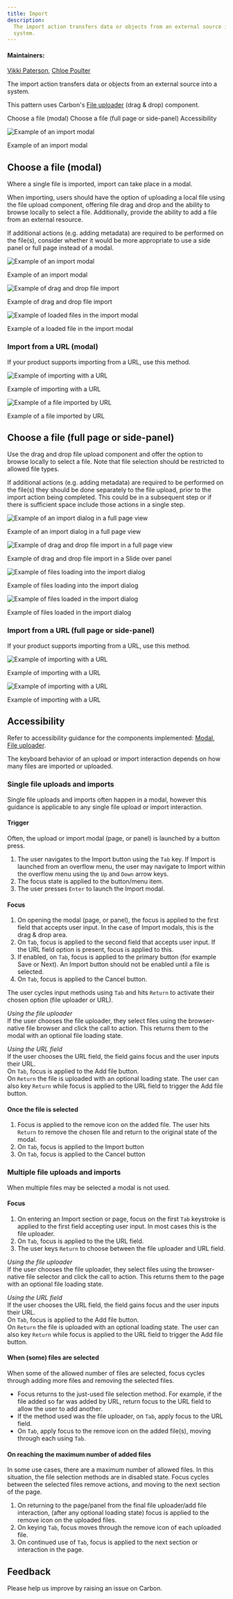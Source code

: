 ```yaml
---
title: Import
description:
  The import action transfers data or objects from an external source into a
  system.
---
```


#### Maintainers:

[Vikki Paterson](https://github.com/vikkipaterson),
[Chloe Poulter](https://github.com/chloepoulterdesign)

<PageDescription>

The import action transfers data or objects from an external source into a
system.

</PageDescription>

<InlineNotification>

This pattern uses Carbon's
[File uploader](https://www.carbondesignsystem.com/components/file-uploader/usage/)
(drag & drop) component.

</InlineNotification>

<AnchorLinks>
  <AnchorLink>Choose a file (modal)</AnchorLink>
  <AnchorLink>Choose a file (full page or side-panel)</AnchorLink>
  <AnchorLink>Accessibility</AnchorLink>
</AnchorLinks>

![Example of an import modal](/images/0.png)

<Caption>Example of an import modal</Caption>

## Choose a file (modal)

Where a single file is imported, import can take place in a modal.

When importing, users should have the option of uploading a local file using the
file upload component, offering file drag and drop and the ability to browse
locally to select a file. Additionally, provide the ability to add a file from
an external resource.

If additional actions (e.g. adding metadata) are required to be performed on the
file(s), consider whether it would be more appropriate to use a side panel or
full page instead of a modal.

<Row>
<Column colLg={8}>

![Example of an import modal](/images/01.png)

<Caption>Example of an import modal</Caption>

</Column>
</Row>

<Row>
<Column colLg={8}>

![Example of drag and drop file import](/images/02.png)

<Caption>Example of drag and drop file import</Caption>

</Column>
</Row>

<Row>
<Column colLg={8}>

![Example of loaded files in the import modal](/images/03.png)

<Caption>Example of a loaded file in the import modal</Caption>

</Column>
</Row>

### Import from a URL (modal)

If your product supports importing from a URL, use this method.

<Row>
<Column colLg={8}>

![Example of importing with a URL](images/04.png)

<Caption>Example of importing with a URL</Caption>

</Column>
</Row>
<Row>
<Column colLg={8}>

![Example of a file imported by URL](images/05.png)

<Caption>Example of a file imported by URL</Caption>

</Column>
</Row>

## Choose a file (full page or side-panel)

Use the drag and drop file upload component and offer the option to browse
locally to select a file. Note that file selection should be restricted to
allowed file types.

If additional actions (e.g. adding metadata) are required to be performed on the
file(s) they should be done separately to the file upload, prior to the import
action being completed. This could be in a subsequent step or if there is
sufficient space include those actions in a single step.

<Row>
<Column colLg={8}>

![Example of an import dialog in a full page view](/images/06.png)

<Caption>Example of an import dialog in a full page view</Caption>

</Column>
</Row>

<Row>
<Column colLg={8}>

![Example of drag and drop file import in a full page view](/images/07.png)

<Caption>Example of drag and drop file import in a Slide over panel</Caption>

</Column>
</Row>

<Row>
<Column colLg={8}>

![Example of files loading into the import dialog](/images/08.png)

<Caption>Example of files loading into the import dialog</Caption>

</Column>
</Row>
<Row>
<Column colLg={8}>

![Example of files loaded in the import dialog](/images/09.png)

<Caption>Example of files loaded in the import dialog</Caption>

</Column>
</Row>

### Import from a URL (full page or side-panel)

If your product supports importing from a URL, use this method.

<Row>
<Column colLg={8}>

![Example of importing with a URL](images/10.png)

<Caption>Example of importing with a URL</Caption>

</Column>
</Row>

<Row>
<Column colLg={8}>

![Example of importing with a URL](images/11.png)

<Caption>Example of importing with a URL</Caption>

</Column>
</Row>

## Accessibility

Refer to accessibility guidance for the components implemented:
[Modal](https://www.carbondesignsystem.com/components/modal/usage#behaviors),
[File uploader](https://www.carbondesignsystem.com/components/file-uploader/usage#interactions).

The keyboard behavior of an upload or import interaction depends on how many
files are imported or uploaded.

### Single file uploads and imports

Single file uploads and imports often happen in a modal, however this guidance
is applicable to any single file upload or import interaction.

#### Trigger

Often, the upload or import modal (page, or panel) is launched by a button
press.

1. The user navigates to the Import button using the `Tab` key. If Import is
   launched from an overflow menu, the user may navigate to Import within the
   overflow menu using the `Up` and `Down` arrow keys.
2. The focus state is applied to the button/menu item.
3. The user presses `Enter` to launch the Import modal.

#### Focus

1. On opening the modal (page, or panel), the focus is applied to the first
   field that accepts user input. In the case of Import modals, this is the drag
   & drop area.
2. On `Tab`, focus is applied to the second field that accepts user input. If
   the URL field option is present, focus is applied to this.
3. If enabled, on `Tab`, focus is applied to the primary button (for example
   Save or Next). An Import button should not be enabled until a file is
   selected.
4. On `Tab`, focus is applied to the Cancel button.

The user cycles input methods using `Tab` and hits `Return` to activate their
chosen option (file uploader or URL).

_Using the file uploader_  
If the user chooses the file uploader, they select files using the
browser-native file browser and click the call to action. This returns them to
the modal with an optional file loading state.

_Using the URL field_  
If the user chooses the URL field, the field gains focus and the user inputs
their URL.  
On `Tab`, focus is applied to the Add file button.  
On `Return` the file is uploaded with an optional loading state. The user can
also key `Return` while focus is applied to the URL field to trigger the Add
file button.

#### Once the file is selected

1. Focus is applied to the remove icon on the added file. The user hits `Return`
   to remove the chosen file and return to the original state of the modal.
2. On `Tab`, focus is applied to the Import button
3. On `Tab`, focus is applied to the Cancel button

### Multiple file uploads and imports

When multiple files may be selected a modal is not used.

#### Focus

1. On entering an Import section or page, focus on the first `Tab` keystroke is
   applied to the first field accepting user input. In most cases this is the
   file uploader.
2. On `Tab`, focus is applied to the the URL field.
3. The user keys `Return` to choose between the file uploader and URL field.

_Using the file uploader_  
If the user chooses the file uploader, they select files using the
browser-native file selector and click the call to action. This returns them to
the page with an optional file loading state.

_Using the URL field_  
If the user chooses the URL field, the field gains focus and the user inputs
their URL.  
On `Tab`, focus is applied to the Add file button.  
On `Return` the file is uploaded with an optional loading state. The user can
also key `Return` while focus is applied to the URL field to trigger the Add
file button.

#### When (some) files are selected

When some of the allowed number of files are selected, focus cycles through
adding more files and removing the selected files.

- Focus returns to the just-used file selection method. For example, if the file
  added so far was added by URL, return focus to the URL field to allow the user
  to add another.
- If the method used was the file uploader, on `Tab`, apply focus to the URL
  field.
- On `Tab`, apply focus to the remove icon on the added file(s), moving through
  each using `Tab`.

#### On reaching the maximum number of added files

In some use cases, there are a maximum number of allowed files. In this
situation, the file selection methods are in disabled state. Focus cycles
between the selected files remove actions, and moving to the next section of the
page.

1. On returning to the page/panel from the final file uploader/add file
   interaction, (after any optional loading state) focus is applied to the
   remove icon on the uploaded files.
2. On keying `Tab`, focus moves through the remove icon of each uploaded file.
3. On continued use of `Tab`, focus is applied to the next section or
   interaction in the page.

## Feedback

Please help us improve by raising an issue on Carbon.
